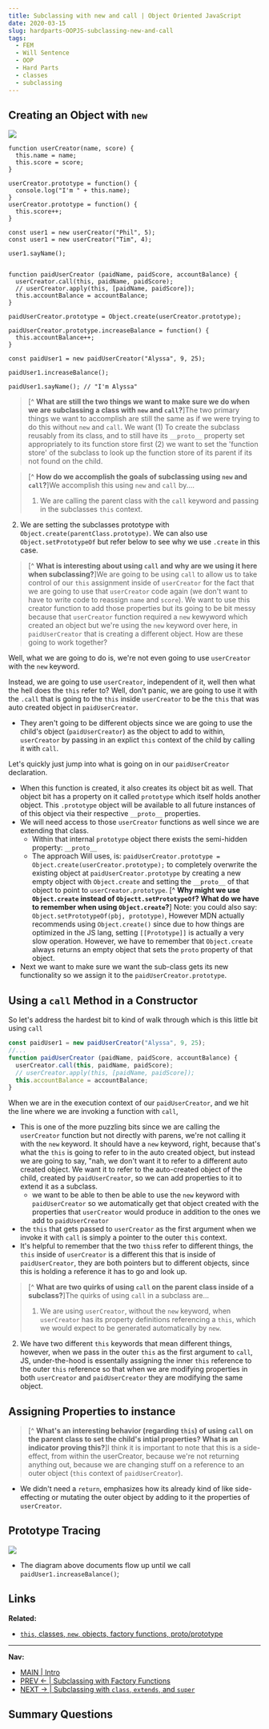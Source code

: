 ```yaml
---
title: Subclassing with new and call | Object Oriented JavaScript
date: 2020-03-15
slug: hardparts-OOPJS-subclassing-new-and-call
tags: 
  - FEM
  - Will Sentence
  - OOP
  - Hard Parts
  - classes
  - subclassing
--- 
```


## Creating an Object with `new`

![](/solution-3.png) 

```js:title=subclassing-new-and-call
function userCreator(name, score) { 
  this.name = name;
  this.score = score;
}

userCreator.prototype = function() {
  console.log("I'm " + this.name);
}
userCreator.prototype = function() {
  this.score++;
}

const user1 = new userCreator("Phil", 5);
const user1 = new userCreator("Tim", 4);

user1.sayName();


function paidUserCreator (paidName, paidScore, accountBalance) {
  userCreator.call(this, paidName, paidScore);
  // userCreator.apply(this, [paidName, paidScore]);
  this.accountBalance = accountBalance;
}

paidUserCreator.prototype = Object.create(userCreator.prototype);

paidUserCreator.prototype.increaseBalance = function() {
  this.accountBalance++;
}

const paidUser1 = new paidUserCreator("Alyssa", 9, 25);

paidUser1.increaseBalance();

paidUser1.sayName(); // "I'm Alyssa"
```
> [^ **What are still the two things we want to make sure we do when we are subclassing a class with `new` and `call`?**]The two primary things we want to accomplish are still the same as if we were trying to do this without `new` and `call`. We want (1) To create the subclass reusably from its class, and to still have its `__proto__` property set appropriately to its function store first (2) we want to set the 'function store' of the subclass to look up the function store of its parent if its not found on the child.

> [^ **How do we accomplish the goals of subclassing using `new` and `call`?**]We accomplish this using `new` and `call` by....  
> 
> 1. We are calling the parent class with the `call` keyword and passing in the subclasses `this` context.  
2. We are setting the subclasses prototype with `Object.create(parentClass.prototype)`. We can also use `Object.setPrototypeOf` but refer below to see why we use `.create` in this case.

>[^ **What is interesting about using `call` and why are we using it here when subclassing?**]We are going to be using `call` to allow us to take control of our `this` assignment inside of `userCreator` for the fact that we are going to use that `userCreator` code again (we don't want to have to write code to reassign `name` and `score`). We want to use this creator function to add those properties but its going to be bit messy because that `userCreator` function required a `new` kewyword which created an object but we're using the `new` keyword over here, in `paidUserCreator` that is creating a different object. How are these going to work together?

Well, what we are going to do is, we're not even going to use `userCreator` with the `new` keyword.

Instead, we are going to use `userCreator`, independent of it, well then what the hell does the `this` refer to? Well, don't panic, we are going to use it with the `.call` that is going to the `this` inside `userCreator` to be the `this` that was auto created object in `paidUserCreator`.
  - They aren't going to be different objects since we are going to use the child's object (`paidUserCreator`) as the object to add to within, `userCreator` by passing in an explict `this` context of the child by calling it with `call`.

Let's quickly just jump into what is going on in our `paidUserCreator` declaration.
- When this function is created, it also creates its object bit as well. That object bit has a property on it called `prototype` which itself holds another object. This `.prototype` object will be available to all future instances of of this object via their respective `__proto__` properties.
- We will need access to those `userCreator` functions as well since we are extending that class.
  - Within that internal `prototype` object there exists the semi-hidden property: `__proto__`
  - The approach Will uses, is: `paidUserCreator.prototype = Object.create(userCreator.prototype);` to completely overwrite the existing object at `paidUserCreator.prototype` by creating a new empty object with `Object.create` and setting the `__proto__` of that object to point to `userCreator.prototype`.
[^ **Why might we use `Object.create` instead of `Objectt.setPrototypeOf`? What do we have to remember when using `Object.create`?**] Note: you could also say: `Object.setPrototypeOf(pbj, prototype)`, However MDN actually recommends using `Object.create()` since due to how things are optimized in the JS lang, setting `[[Prototype]]` is actually a very slow operation. However, we have to remember that `Object.create` always returns an empty object that sets the `proto` property of that object. 
- Next we want to make sure we want the sub-class gets its new functionality so we assign it to the `paidUserCreator.prototype`.

## Using a `call` Method in a Constructor
So let's address the hardest bit to kind of walk through which is this little bit using `call`

```js
const paidUser1 = new paidUserCreator("Alyssa", 9, 25);
//... 
function paidUserCreator (paidName, paidScore, accountBalance) {
  userCreator.call(this, paidName, paidScore);
  // userCreator.apply(this, [paidName, paidScore]);
  this.accountBalance = accountBalance;
}
```
When we are in the execution context of our `paidUserCreator`, and we hit the line where we are invoking a function with `call`, 
- This is one of the more puzzling bits since we are calling the `userCreator` function but not directly with parens, we're not calling it with the `new` keyword. It should have a `new` keyword, right, because that's what the `this` is going to refer to in the auto created object, but instead we are going to say, "nah, we don't want it to refer to a different auto created object. We want it to refer to the auto-created object of the child, created by `paidUserCreator`, so we can add properties to it to extend it as a subclass.
  - we want to be able to then be able to use the `new` keyword with `paidUserCreator` so we automatically get that object created with the properties that `userCreator` would produce in addition to the ones we add to `paidUserCreator`
- the `this` that gets passed to `userCreator` as the first argument when we invoke it with `call` is simply a pointer to the outer `this` context. 
- It's helpful to remember that the two `this`s refer to different things, the `this` inside of `userCreator` is a different this that is inside of `paidUserCreator`, they are both pointers but to different objects, since this is holding a reference it has to go and look up.

>[^ **What are two quirks of using `call` on the parent class inside of a subclass?**]The quirks of using `call` in a subclass are...
>
>1. We are using `userCreator`, without the `new` keyword, when `userCreator` has its property definitions referencing a `this`, which we would expect to be generated automatically by `new`.
2. We have two different `this` keywords that mean different things, however, when we pass in the outer `this` as the first argument to `call`, JS, under-the-hood is essentally assigning the inner `this` reference to the outer `this` reference so that when we are modifying properties in both `userCreator` and `paidUserCreator` they are modifying the same object.

## Assigning Properties to instance
>[^ **What's an interesting behavior (regarding `this`) of using `call` on the parent class to set the child's intial properties? What is an indicator proving this?**]I think it is important to note that this is a side-effect, from within the userCreator, because we're not returning anything out, because we are changing stuff on a reference to an outer object (`this` context of `paidUserCreator`). 
- We didn't need a `return`, emphasizes how its already kind of like side-effecting or mutating the outer object by adding to it the properties of `userCreator`.

## Prototype Tracing
![](call-and-new.png)
- The diagram above documents flow up until we call `paidUser1.increaseBalance()`;

## Links 
**Related:**
- [`this`, classes, `new`, objects, factory functions, proto/prototype](/hardparts-js-v2-classes-and-prototypes)
-----------
**Nav:**  
- [MAIN | Intro](/hardparts-OOJS-main)
- [PREV ← | Subclassing with Factory Functions ](/hardparts-OOPJS-subclassing-with-factory-functions)
- [NEXT → | Subclassing with `class`, `extends`, and `super`](/hardparts-OOPJS-subclassing-with-class-extends-super)

## Summary Questions